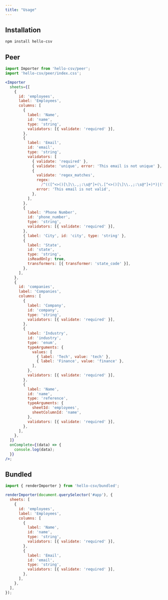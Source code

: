 ```yaml
---
title: "Usage"
---
```


## Installation

```bash
npm install hello-csv
```

## Peer

```jsx
import Importer from 'hello-csv/peer';
import 'hello-csv/peer/index.css';

<Importer
  sheets={[
    {
      id: 'employees',
      label: 'Employees',
      columns: [
        {
          label: 'Name',
          id: 'name',
          type: 'string',
          validators: [{ validate: 'required' }],
        },
        {
          label: 'Email',
          id: 'email',
          type: 'string',
          validators: [
            { validate: 'required' },
            { validate: 'unique', error: 'This email is not unique' },
            {
              validate: 'regex_matches',
              regex:
                /^(([^<>()[\]\\.,;:\s@"]+(\.[^<>()[\]\\.,;:\s@"]+)*)|(".+"))@((\[[0-9]{1,3}\.[0-9]{1,3}\.[0-9]{1,3}\.[0-9]{1,3}\])|(([a-zA-Z\-0-9]+\.)+[a-zA-Z]{2,}))$/,
              error: 'This email is not valid',
            },
          ],
        },
        {
          label: 'Phone Number',
          id: 'phone_number',
          type: 'string',
          validators: [{ validate: 'required' }],
        },
        { label: 'City', id: 'city', type: 'string' },
        {
          label: 'State',
          id: 'state',
          type: 'string',
          isReadOnly: true,
          transformers: [{ transformer: 'state_code' }],
        },
      ],
    },
    {
      id: 'companies',
      label: 'Companies',
      columns: [
        {
          label: 'Company',
          id: 'company',
          type: 'string',
          validators: [{ validate: 'required' }],
        },
        {
          label: 'Industry',
          id: 'industry',
          type: 'enum',
          typeArguments: {
            values: [
              { label: 'Tech', value: 'tech' },
              { label: 'Finance', value: 'finance' },
            ],
          },
          validators: [{ validate: 'required' }],
        },
        {
          label: 'Name',
          id: 'name',
          type: 'reference',
          typeArguments: {
            sheetId: 'employees',
            sheetColumnId: 'name',
          },
          validators: [{ validate: 'required' }],
        },
      ],
    },
  ]}
  onComplete={(data) => {
    console.log(data);
  }}
/>;
```

## Bundled

```jsx
import { renderImporter } from 'hello-csv/bundled';

renderImporter(document.querySelector('#app'), {
  sheets: [
    {
      id: 'employees',
      label: 'Employees',
      columns: [
        {
          label: 'Name',
          id: 'name',
          type: 'string',
          validators: [{ validate: 'required' }],
        },
        {
          label: 'Email',
          id: 'email',
          type: 'string',
          validators: [{ validate: 'required' }],
        },
      ],
    },
  ],
});
```
